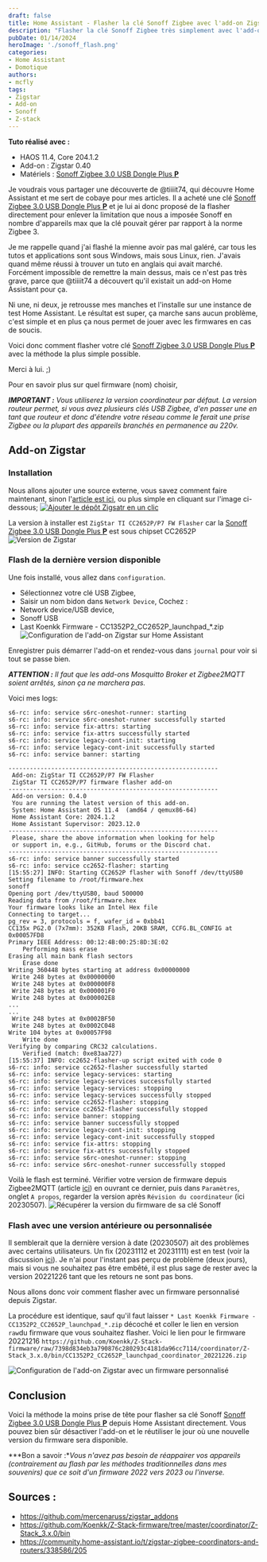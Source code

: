 ```yaml
---
draft: false
title: Home Assistant - Flasher la clé Sonoff Zigbee avec l'add-on Zigstar
description: "Flasher la clé Sonoff Zigbee très simplement avec l'add-on Zigstar et Home Assistant et débloquer tout son potentiel en faisant sauter la limite du nombre d'appareils imposée par Sonoff"
pubDate: 01/14/2024
heroImage: './sonoff_flash.png'
categories: 
- Home Assistant
- Domotique
authors: 
- mcfly
tags:
- Zigstar
- Add-on
- Sonoff
- Z-stack
---
```


**Tuto réalisé avec :**
* HAOS 11.4, Core 204.1.2
* Add-on : Zigstar 0.40
* Matériels : [Sonoff Zigbee 3.0 USB Dongle Plus **P**](https://amzn.to/41W8f4W) 


Je voudrais vous partager une découverte de @tiiiit74, qui découvre Home Assistant et me sert de cobaye pour mes articles. Il a acheté une clé [Sonoff Zigbee 3.0 USB Dongle Plus **P**](https://amzn.to/41W8f4W) et je lui ai donc proposé de la flasher directement pour enlever la limitation que nous a imposée Sonoff en nombre d'appareils max que la clé pouvait gérer par rapport à la norme Zigbee 3.

Je me rappelle quand j'ai flashé la mienne avoir pas mal galéré, car tous les tutos et applications sont sous Windows, mais sous Linux, rien. J'avais quand même réussi à trouver un tuto en anglais qui avait marché. Forcément impossible de remettre la main dessus, mais ce n'est pas très grave, parce que @tiiiit74 a découvert qu'il existait un add-on Home Assistant pour ça.

Ni une, ni deux, je retrousse mes manches et l'installe sur une instance de test Home Assistant. Le résultat est super, ça marche sans aucun problème, c'est simple et en plus ça nous permet de jouer avec les firmwares en cas de soucis.

Voici donc comment flasher votre clé [Sonoff Zigbee 3.0 USB Dongle Plus **P**](https://amzn.to/41W8f4W) avec la méthode la plus simple possible.

Merci à lui. ;)

Pour en savoir plus sur quel firmware (nom) choisir, 

***IMPORTANT :** Vous utiliserez la version coordinateur par défaut. La version routeur permet, si vous avez plusieurs clés USB Zigbee, d'en passer une en tant que routeur et donc d'étendre votre réseau comme le ferait une prise Zigbee ou la plupart des appareils branchés en permanence au 220v.*

## Add-on Zigstar
### Installation
Nous allons ajouter une source externe, vous savez comment faire maintenant, sinon l'[article est ici](/blog/ha_addons/), ou plus simple en cliquant sur l'image ci-dessous;
[![Ajouter le dépôt Zigsatr en un clic](./img/add_repository.svg)](https://my.home-assistant.io/redirect/supervisor_add_addon_repository/?repository_url=https%3A%2F%2Fgithub.com%2Fmercenaruss%2Fzigstar_addons)

La version à installer est `ZigStar TI CC2652P/P7 FW Flasher` car la [Sonoff Zigbee 3.0 USB Dongle Plus **P**](https://amzn.to/41W8f4W) est sous chipset CC2652P
![Version de Zigstar](./img/add-ons_zigstar.png)


### Flash de la dernière version disponible
Une fois installé, vous allez dans `configuration`.
* Sélectionnez votre clé USB Zigbee,
* Saisir un nom bidon dans `Network Device`,
Cochez :
* Network device/USB device,
* Sonoff USB
* Last Koenkk Firmware - CC1352P2_CC2652P_launchpad_*.zip
![Configuration de l'add-on Zigstar sur Home Assistant](./img/configuration_add-on_zigstar.gif)

Enregistrer puis démarrer l'add-on et rendez-vous dans `journal` pour voir si tout se passe bien.

***ATTENTION :** Il faut que les add-ons Mosquitto Broker et Zigbee2MQTT soient arrêtés, sinon ça ne marchera pas.*

Voici mes logs:
```
s6-rc: info: service s6rc-oneshot-runner: starting
s6-rc: info: service s6rc-oneshot-runner successfully started
s6-rc: info: service fix-attrs: starting
s6-rc: info: service fix-attrs successfully started
s6-rc: info: service legacy-cont-init: starting
s6-rc: info: service legacy-cont-init successfully started
s6-rc: info: service banner: starting

-----------------------------------------------------------
 Add-on: ZigStar TI CC2652P/P7 FW Flasher
 ZigStar TI CC2652P/P7 firmware flasher add-on
-----------------------------------------------------------
 Add-on version: 0.4.0
 You are running the latest version of this add-on.
 System: Home Assistant OS 11.4  (amd64 / qemux86-64)
 Home Assistant Core: 2024.1.2
 Home Assistant Supervisor: 2023.12.0
-----------------------------------------------------------
 Please, share the above information when looking for help
 or support in, e.g., GitHub, forums or the Discord chat.
-----------------------------------------------------------
s6-rc: info: service banner successfully started
s6-rc: info: service cc2652-flasher: starting
[15:55:27] INFO: Starting CC2652P flasher with Sonoff /dev/ttyUSB0
Setting filename to /root/firmware.hex
sonoff
Opening port /dev/ttyUSB0, baud 500000
Reading data from /root/firmware.hex
Your firmware looks like an Intel Hex file
Connecting to target...
pg_rev = 3, protocols = f, wafer_id = 0xbb41
CC135x PG2.0 (7x7mm): 352KB Flash, 20KB SRAM, CCFG.BL_CONFIG at 0x00057FD8
Primary IEEE Address: 00:12:4B:00:25:8D:3E:02
    Performing mass erase
Erasing all main bank flash sectors
    Erase done
Writing 360448 bytes starting at address 0x00000000
 Write 248 bytes at 0x00000000
 Write 248 bytes at 0x000000F8
 Write 248 bytes at 0x000001F0
 Write 248 bytes at 0x000002E8
...
...
 Write 248 bytes at 0x0002BF50
 Write 248 bytes at 0x0002C048
Write 104 bytes at 0x00057F98
    Write done                                
Verifying by comparing CRC32 calculations.
    Verified (match: 0xe83aa727)
[15:55:37] INFO: cc2652-flasher-up script exited with code 0
s6-rc: info: service cc2652-flasher successfully started
s6-rc: info: service legacy-services: starting
s6-rc: info: service legacy-services successfully started
s6-rc: info: service legacy-services: stopping
s6-rc: info: service legacy-services successfully stopped
s6-rc: info: service cc2652-flasher: stopping
s6-rc: info: service cc2652-flasher successfully stopped
s6-rc: info: service banner: stopping
s6-rc: info: service banner successfully stopped
s6-rc: info: service legacy-cont-init: stopping
s6-rc: info: service legacy-cont-init successfully stopped
s6-rc: info: service fix-attrs: stopping
s6-rc: info: service fix-attrs successfully stopped
s6-rc: info: service s6rc-oneshot-runner: stopping
s6-rc: info: service s6rc-oneshot-runner successfully stopped
```

Voilà le flash est terminé. Vérifier votre version de firmware depuis Zigbee2MQTT (article [ici](/blog/ha_mosquitto_broker_zigbee2mqtt/)) en ouvrant ce dernier, puis dans `Paramètres`, onglet `A propos`, regarder la version après `Révision du coordinateur` (ici 20230507).
![Récupérer la version du firmware de sa clé Sonoff](./img/zigbee2mqtt_version_firmware_sonoff.png)


### Flash avec une version antérieure ou personnalisée
Il semblerait que la dernière version à date (20230507) ait des problèmes avec certains utilisateurs. Un fix (20231112 et 20231111) est en test (voir la discussion [ici](https://github.com/Koenkk/Z-Stack-firmware/discussions/483)).
Je n'ai pour l'instant pas perçu de problème (deux jours), mais si vous ne souhaitez pas être embêté, il est plus sage de rester avec la version 20221226 tant que les retours ne sont pas bons.

Nous allons donc voir comment flasher avec un firmware personnalisé depuis Zigstar.

La procédure est identique, sauf qu'il faut laisser `* Last Koenkk Firmware - CC1352P2_CC2652P_launchpad_*.zip` décoché et coller le lien en version `raw`du firmware que vous souhaitez flasher.
Voici le lien pour le firmware 20221216 `https://github.com/Koenkk/Z-Stack-firmware/raw/7398d834eb3a790876c280293c4181da96cc7114/coordinator/Z-Stack_3.x.0/bin/CC1352P2_CC2652P_launchpad_coordinator_20221226.zip`

![Configuration de l'add-on Zigstar avec un firmware personnalisé](./img/configuration_zigstar_custom_firmware.png)

## Conclusion
Voici la méthode la moins prise de tête pour flasher sa clé Sonoff [Sonoff Zigbee 3.0 USB Dongle Plus **P**](https://amzn.to/41W8f4W) depuis Home Assistant directement.
Vous pouvez bien sûr désactiver l'add-on et le réutiliser le jour où une nouvelle version du firmware sera disponible.

***Bon a savoir :**Vous n'avez pas besoin de réappairer vos appareils (contrairement au flash par les méthodes traditionnelles dans mes souvenirs) que ce soit d'un firmware 2022 vers 2023 ou l'inverse.*

## Sources :
* https://github.com/mercenaruss/zigstar_addons
* https://github.com/Koenkk/Z-Stack-firmware/tree/master/coordinator/Z-Stack_3.x.0/bin
* https://community.home-assistant.io/t/zigstar-zigbee-coordinators-and-routers/338586/205